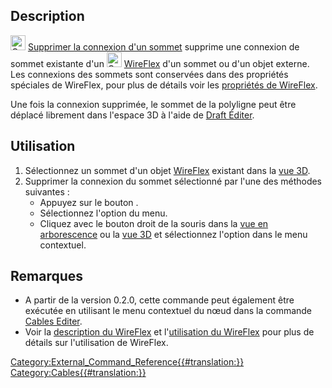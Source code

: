<languages/>

{{Docnav/fr
|[[Cables_AttachVertex/fr|Attacher un sommet ]]
|[[Cables_CompoundPath/fr|Composé]]
|[[Cables_Workbench/fr|Cables]]
|IconL=Cables_AttachVertex.svg
|IconR=Cables_CompoundPath.svg
|IconC=Cables_workbench_icon.svg
}}

{{GuiCommand/fr
|Name=Cables RemoveVertexAttachment
|Name/fr=Cables Supprimer la connexion d'un sommet
|MenuLocation=Cable Wires → Remove Vertex Attachment
|Workbenches=[[Cables_Workbench/fr|Cables]]
|Shortcut={{KEY|W}} {{KEY|R}}
|Version=0.1.0
|SeeAlso=[[Cables_AttachVertex/fr|Cables Attacher un sommet]]
}}

==Description==

[[Image:Cables_RemoveVertexAttachment.svg|24px]] [[Cables_RemoveVertexAttachment/fr|Supprimer la connexion d'un sommet]] supprime une connexion de sommet existante d'un [[Image:Cables_WireFlex.svg|24px]] [[Cables_WireFlex/fr|WireFlex]] d'un sommet ou d'un objet externe. Les connexions des sommets sont conservées dans des propriétés spéciales de WireFlex, pour plus de détails voir les [[Cables_WireFlex/fr#Propriétés|propriétés de WireFlex]].

Une fois la connexion supprimée, le sommet de la polyligne peut être déplacé librement dans l'espace 3D à l'aide de [[Draft_Edit/fr|Draft Éditer]].

<span id="Usage"></span>
==Utilisation==

# Sélectionnez un sommet d'un objet [[Cables_WireFlex/fr|WireFlex]] existant dans la [[3D_view/fr|vue 3D]].
# Supprimer la connexion du sommet sélectionné par l'une des méthodes suivantes :
#* Appuyez sur le bouton {{Button|[[Image:Cables_RemoveVertexAttachment.svg|16px]] [[Cables_RemoveVertexAttachment/fr|Remove Vertex Attachment]]}}.
#* Sélectionnez l'option {{MenuCommand|Cable Wires → [[Image:Cables_RemoveVertexAttachment.svg|16px]] Remove Vertex Attachment}} du menu.
#* Cliquez avec le bouton droit de la souris dans la [[Tree_view/fr|vue en arborescence]] ou la [[3D_view/fr|vue 3D]] et sélectionnez l'option {{MenuCommand|Cable Wires → [[Image:Cables_RemoveVertexAttachment.svg|16px]] Remove Vertex attachment}} dans le menu contextuel.

<span id="Notes"></span>
==Remarques==

* A partir de la version 0.2.0, cette commande peut également être exécutée en utilisant le menu contextuel du nœud dans la commande [[Cables_Edit/fr|Cables Editer]].
* Voir la [[Cables_WireFlex/fr#Description|description du WireFlex]] et l'[[Cables_WireFlex/fr#Utilisation|utilisation du WireFlex]] pour plus de détails sur l'utilisation de WireFlex.


{{Docnav/fr
|[[Cables_AttachVertex/fr|Attacher un sommet ]]
|[[Cables_CompoundPath/fr|Composé]]
|[[Cables_Workbench/fr|Cables]]
|IconL=Cables_AttachVertex.svg
|IconR=Cables_CompoundPath.svg
|IconC=Cables_workbench_icon.svg
}}

[[Category:External_Command_Reference{{#translation:}}]]
[[Category:Cables{{#translation:}}]]